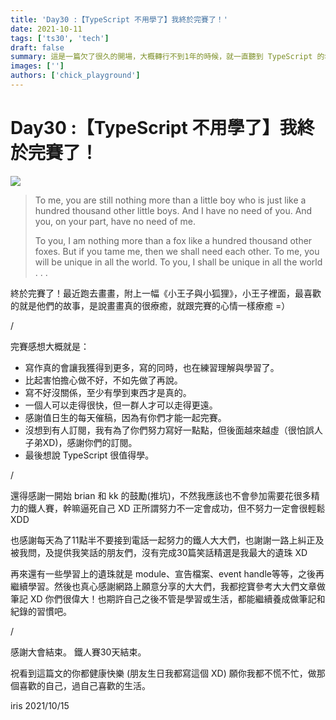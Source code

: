 ```yaml
---
title: 'Day30 :【TypeScript 不用學了】我終於完賽了！'
date: 2021-10-11
tags: ['ts30', 'tech']
draft: false
summary: 這是一篇欠了很久的開場，大概轉行不到1年的時候，就一直聽到 TypeScript 的名字，想說到底是啥
images: ['']
authors: ['chick_playground']
---
```


# Day30 :【TypeScript 不用學了】我終於完賽了！

![](https://i.imgur.com/UTPJs4A.jpg)

> To me, you are still nothing more than a little boy who is just like a hundred thousand other little boys. And I have no need of you. And you, on your part, have no need of me.
>
> To you, I am nothing more than a fox like a hundred thousand other foxes. But if you tame me, then we shall need each other. To me, you will be unique in all the world. To you, I shall be unique in all the world . . .

終於完賽了！最近跑去畫畫，附上一幅《小王子與小狐狸》，小王子裡面，最喜歡的就是他們的故事，是說畫畫真的很療癒，就跟完賽的心情一樣療癒 =）

/

完賽感想大概就是：

- 寫作真的會讓我獲得到更多，寫的同時，也在練習理解與學習了。
- 比起害怕擔心做不好，不如先做了再說。
- 寫不好沒關係，至少有學到東西才是真的。
- 一個人可以走得很快，但一群人才可以走得更遠。
- 感謝值日生的每天催稿，因為有你們才能一起完賽。
- 沒想到有人訂閱，我有為了你們努力寫好一點點，但後面越來越虛（很怕誤人子弟XD)，感謝你們的訂閱。
- 最後想說 TypeScript 很值得學。

/

還得感謝一開始 brian 和 kk 的鼓勵(推坑)，不然我應該也不會參加需要花很多精力的鐵人賽，幹嘛逼死自己 XD 正所謂努力不一定會成功，但不努力一定會很輕鬆 XDD

也感謝每天為了11點半不要接到電話一起努力的鐵人大大們，也謝謝一路上糾正及被我問，及提供我笑話的朋友們，沒有完成30篇笑話精選是我最大的遺珠 XD

再來還有一些學習上的遺珠就是 module、宣告檔案、event handle等等，之後再繼續學習。然後也真心感謝網路上願意分享的大大們，我都挖寶參考大大們文章做筆記 XD 你們很偉大！也期許自己之後不管是學習或生活，都能繼續養成做筆記和紀錄的習慣吧。

/

感謝大會結束。
鐵人賽30天結束。

祝看到這篇文的你都健康快樂 (朋友生日我都寫這個 XD)
願你我都不慌不忙，做那個喜歡的自己，過自己喜歡的生活。

iris
2021/10/15
